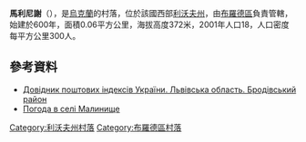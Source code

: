 {{Unreferenced|time=2021-06-25T03:17:04+00:00}}
{{Infobox place
| name = 马里尼谢
| native_name = Малинище
| subdivision_type = 国家
| subdivision_name = {{flag icon|Ukraine}} [[乌克兰|乌克兰]]
| subdivision_type1 = [[州_(乌克兰)|州]]
| subdivision_name1 = [[利沃夫州|利沃夫州]]
| subdivision_type2 = [[区_(后苏联国家)|区]]
| subdivision_name2 = [[布罗德区|布罗德区]]
| area_total_km2 = 0.06
| population_total = 18
| population_density_km2 = 300
}}

{{coord|49|55|26|N|25|15|45|E|scale:100000|display=title}}

'''馬利尼謝'''（{{lang-uk|Малинище}}），是[[烏克蘭|烏克蘭]]的村落，位於該國西部[[利沃夫州|利沃夫州]]，由[[布羅德區|布羅德區]]負責管轄，始建於600年，面積0.06平方公里，海拔高度372米，2001年人口18，人口密度每平方公里300人。

==參考資料==
*[http://www.uaidx.com/13/281/index Довідник поштових індексів України. Львівська область. Бродівський район] {{Wayback|url=http://www.uaidx.com/13/281/index |date=20160202002802 }}
* [http://weather.in.ua/ua/l'vovskaja/14710 Погода в селі Малинище] {{Wayback|url=http://weather.in.ua/ua/l%27vovskaja/14710 |date=20200203221511 }}

{{DEFAULTSORT:Малинище}}
[[Category:利沃夫州村落|Category:利沃夫州村落]]
[[Category:布羅德區村落|Category:布羅德區村落]]


{{Lviv-geo-stub}}